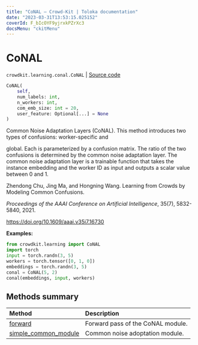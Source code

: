 ```yaml
---
title: "CoNAL — Crowd-Kit | Toloka documentation"
date: "2023-03-31T13:53:15.025152"
coverId: F_bIcOYF9yjrxkPZrXc3
docsMenu: "ckitMenu"
---
```


# CoNAL

`crowdkit.learning.conal.CoNAL` | [Source code](https://github.com/Toloka/crowd-kit/blob/v1.2.1/crowdkit/learning/conal.py#L38)

```python
CoNAL(
    self,
    num_labels: int,
    n_workers: int,
    com_emb_size: int = 20,
    user_feature: Optional[...] = None
)
```

Common Noise Adaptation Layers (CoNAL). This method introduces two types of confusions: worker-specific and

global. Each is parameterized by a confusion matrix. The ratio of the two confusions is determined by the
common noise adaptation layer. The common noise adaptation layer is a trainable function that takes the
instance embedding and the worker ID as input and outputs a scalar value between 0 and 1.

Zhendong Chu, Jing Ma, and Hongning Wang. Learning from Crowds by Modeling Common Confusions.

*Proceedings of the AAAI Conference on Artificial Intelligence*, 35(7), 5832-5840, 2021.

<https://doi.org/10.1609/aaai.v35i7.16730>

**Examples:**

```python
from crowdkit.learning import CoNAL
import torch
input = torch.randn(3, 5)
workers = torch.tensor([0, 1, 0])
embeddings = torch.randn(3, 5)
conal = CoNAL(5, 2)
conal(embeddings, input, workers)
```

## Methods summary

| Method | Description |
| :------| :-----------|
[forward](/docs/crowd-kit/reference/crowdkit.learning.conal.CoNAL.forward)| Forward pass of the CoNAL module.
[simple_common_module](/docs/crowd-kit/reference/crowdkit.learning.conal.CoNAL.simple_common_module)| Common noise adoptation module.